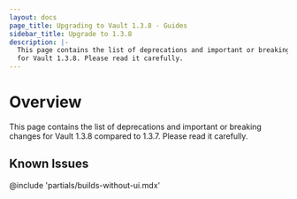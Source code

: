 ```yaml
---
layout: docs
page_title: Upgrading to Vault 1.3.8 - Guides
sidebar_title: Upgrade to 1.3.8
description: |-
  This page contains the list of deprecations and important or breaking changes
  for Vault 1.3.8. Please read it carefully.
---
```


# Overview

This page contains the list of deprecations and important or breaking changes
for Vault 1.3.8 compared to 1.3.7. Please read it carefully.

## Known Issues

@include 'partials/builds-without-ui.mdx'

